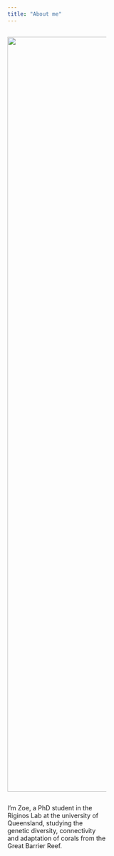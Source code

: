 ```yaml
---
title: "About me"
---
```


<style>

.add-space{

padding-right: 11%;

}

</style>

::: {.column width="44%" .add-space}
![](img/Headshot.jpg){width="1693"}
:::

::: {.column width=44%}
I'm Zoe, a PhD student in the Riginos Lab at the university of Queensland, studying the genetic diversity, connectivity and adaptation of corals from the Great Barrier Reef.
:::
